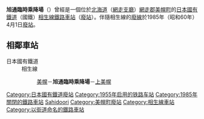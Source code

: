 {{日本車站資訊
|公司色       = #ccc
|文字色     = #000
|站名       = 旭通臨時乘降場
|圖片       = 
|pxl        = 
|圖片說明   = 
|日文原名   = 旭通
|平假名   = あさひどおり
|羅馬拼音   = Asahi-dōri
|前一站     = [[美幌站|美幌]]
|前一站距離      = 
|後一站距離      = 
|後一站     = [[上美幌站|上美幌]]
|電報略號   = 
|車站編號     = 
|所屬公司 = [[日本國有鐵道|日本國有鐵道]]（國鐵）
|所屬路線   = [[相生線|相生線]]
|距離     = 
|起點站     = 
|所在地     = [[北海道|北海道]][[網走郡|網走郡]][[美幌町|美幌町]]青山北
|座標       = {{coord|43|49|18.4|N|144|6|24.5|E|type:railwaystation_region:JP-01|display=inline,title}}
|車站構造     = [[地面車站|地面車站]]
|月台配置     = 1面1線
|啟用年月日 = 1955年（[[昭和|昭和]]30年）8月20日
|廢站年月日 = 1985年（[[昭和|昭和]]60年）4月1日
|乘客人數   = 
|上下車人次   = 
|統計年度   = 
|轉車       = 
|備註       = 伴隨相生線廢線而廢站
}}
'''旭通臨時乘降場'''（{{jpn|j=旭通仮乗降場|hg=あさひどおりかりじょうこうじょう|rm=Asahidōri karijōkōjō|f=y}}）曾經是一個位於[[北海道|北海道]]（[[網走支廳|網走支廳]]）[[網走郡|網走郡]][[美幌町|美幌町]]的[[日本國有鐵道|日本國有鐵道]]（國鐵）[[相生線|相生線]][[鐵路車站|鐵路車站]]（[[廢站|廢站]]）。伴隨相生線的[[廢線|廢線]]於1985年（昭和60年）4月1日[[廢站|廢站]]。
== 相鄰車站 ==
; 日本國有鐵道
: 相生線
:: [[美幌站|美幌]]－'''旭通臨時乘降場'''－[[上美幌站|上美幌]]

{{相生線}}
{{Japan-rail-stub}}
{{DEFAULTSORT:Asahi-dori}}
[[Category:日本國有鐵道廢站|Category:日本國有鐵道廢站]]
[[Category:1955年启用的铁路车站|Category:1955年启用的铁路车站]]
[[Category:1985年關閉的鐵路車站|Category:1985年關閉的鐵路車站]]
[[Category:日本鐵路車站_A|Sahidoori]]
[[Category:美幌町廢站|Category:美幌町廢站]]
[[Category:相生線車站|Category:相生線車站]]
[[Category:以街道命名的鐵路車站|Category:以街道命名的鐵路車站]]